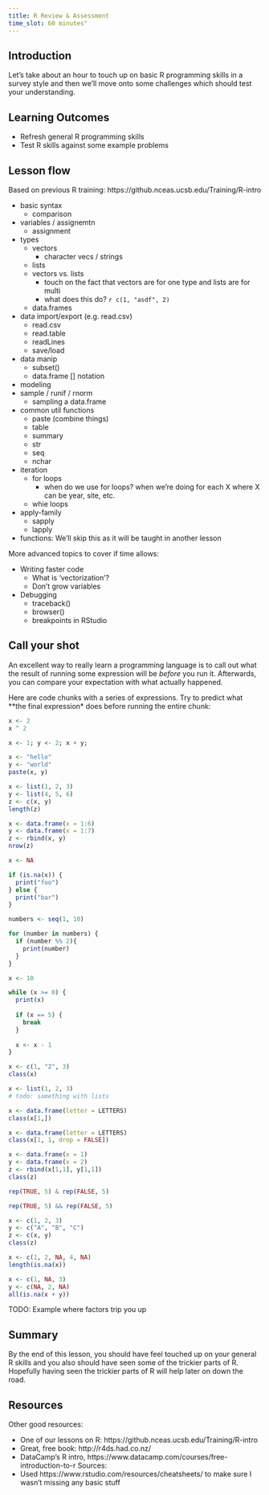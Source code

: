 ```yaml
---
title: R Review & Assessment
time_slot: 60 minutes"
---
```


## Introduction

Let's take about an hour to touch up on basic R programming skills in a survey style and then we'll move onto some challenges which should test your understanding.

## Learning Outcomes

- Refresh general R programming skills
- Test R skills against some example problems

## Lesson flow

Based on previous R training: https://github.nceas.ucsb.edu/Training/R-intro

- basic syntax
  - comparison
- variables / assignemtn
    - assignment
- types
    - vectors
        - character vecs / strings
    - lists
    - vectors vs. lists
        - touch on the fact that vectors are for one type and lists are for multi
        - what does this do? `r c(1, "asdf", 2)`
    - data.frames
- data import/export (e.g. read.csv)
  - read.csv
  - read.table
  - readLines
  - save/load
- data manip
    - subset()
    - data.frame [] notation
- modeling
- sample / runif / rnorm
  - sampling a data.frame
- common util functions
    - paste (combine things)
    - table
    - summary
    - str
    - seq
    - nchar
- iteration
    - for loops
        - when do we use for loops? when we're doing for each X where X can be year, site, etc.
    - whie loops
- apply-family
  - sapply
  - lapply
- functions: We'll skip this as it will be taught in another lesson

More advanced topics to cover if time allows:

- Writing faster code
  - What is 'vectorization'?
  - Don't grow variables
- Debugging
  - traceback()
  - browser()
  - breakpoints in RStudio
  
## Call your shot

An excellent way to really learn a programming language is to call out what the result of running some expression will be *before* you run it.
Afterwards, you can compare your expectation with what actually happened.

Here are code chunks with a series of expressions.
Try to predict what **the final expression* does before running the entire chunk:


```r
x <- 2
x ^ 2
```

```r
x <- 1; y <- 2; x + y;
```

```r
x <- "hello"
y <- "world"
paste(x, y)
```

```r
x <- list(1, 2, 3)
y <- list(4, 5, 6)
z <- c(x, y)
length(z)
```

```r
x <- data.frame(x = 1:6)
y <- data.frame(x = 1:7)
z <- rbind(x, y)
nrow(z)
```


```r
x <- NA

if (is.na(x)) {
  print("foo")
} else {
  print("bar")
}
```

```r
numbers <- seq(1, 10)

for (number in numbers) {
  if (number %% 2){
    print(number)
  }
}
```

```r
x <- 10

while (x >= 0) {
  print(x)
  
  if (x == 5) {
    break
  }
  
  x <- x - 1
}
```

```r
x <- c(1, "2", 3)
class(x)
```

```r
x <- list(1, 2, 3)
# todo: something with lists
```

```r
x <- data.frame(letter = LETTERS)
class(x[1,])
```

```r
x <- data.frame(letter = LETTERS)
class(x[1, 1, drop = FALSE])
```

```r
x <- data.frame(x = 1)
y <- data.frame(x = 2)
z <- rbind(x[1,1], y[1,1])
class(z)
```
```r
rep(TRUE, 5) & rep(FALSE, 5)
```

```r
rep(TRUE, 5) && rep(FALSE, 5)
```

```r
x <- c(1, 2, 3)
y <- c("A", "B", "C")
z <- c(x, y)
class(z)
```

```r
x <- c(1, 2, NA, 4, NA)
length(is.na(x))
```

```r
x <- c(1, NA, 3)
y <- c(NA, 2, NA)
all(is.na(x + y))
```

TODO: Example where factors trip you up

## Summary

By the end of this lesson, you should have feel touched up on your general R skills and you also should have seen some of the trickier parts of R.
Hopefully having seen the trickier parts of R will help later on down the road.

## Resources

Other good resources:

- One of our lessons on R: https://github.nceas.ucsb.edu/Training/R-intro
- Great, free book: http://r4ds.had.co.nz/
- DataCamp's R intro, https://www.datacamp.com/courses/free-introduction-to-r
Sources:
- Used https://www.rstudio.com/resources/cheatsheets/ to make sure I wasn't missing any basic stuff